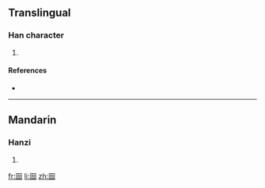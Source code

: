 ==Translingual==

===Han character===
{{Han char|rn=31|rad=囗|as=05|sn=8|four=|canj=田戈口 (WIR)}}

# {{defn|Han|sort=囗05}}

====References====
* {{Han ref|kx=0218.041|dkj=04751|dj=0446.060|hdz=10717.160|uh=56FC|ud=22268}}

----

==Mandarin==

===Hanzi===
{{cmn-hanzi|pin=[[tāi]] ([[tai1]])|wg=t'ai<sup>1</sup>}}

# {{defn|Mandarin}}

[[fr:囼]]
[[li:囼]]
[[zh:囼]]